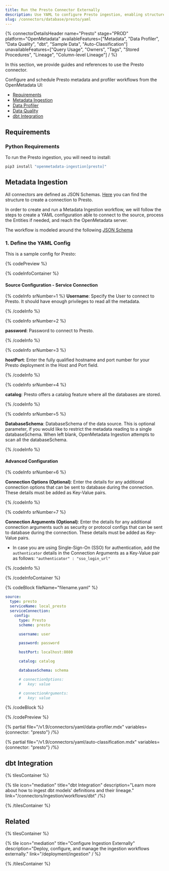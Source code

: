 ```yaml
---
title: Run the Presto Connector Externally
description: Use YAML to configure Presto ingestion, enabling structured metadata extraction for federated query engines.
slug: /connectors/database/presto/yaml
---
```










{% connectorDetailsHeader
name="Presto"
stage="PROD"
platform="OpenMetadata"
availableFeatures=["Metadata", "Data Profiler", "Data Quality", "dbt", "Sample Data", "Auto-Classification"]
unavailableFeatures=["Query Usage", "Owners", "Tags", "Stored Procedures", "Lineage", "Column-level Lineage"]
/ %}

In this section, we provide guides and references to use the Presto connector.

Configure and schedule Presto metadata and profiler workflows from the OpenMetadata UI:

- [Requirements](#requirements)
- [Metadata Ingestion](#metadata-ingestion)
- [Data Profiler](#data-profiler)
- [Data Quality](#data-quality)
- [dbt Integration](#dbt-integration)

<ExternalIngestionDeployment />

## Requirements

### Python Requirements

<PythonRequirements />

To run the Presto ingestion, you will need to install:

```bash
pip3 install "openmetadata-ingestion[presto]"
```

## Metadata Ingestion

All connectors are defined as JSON Schemas.
[Here](https://github.com/open-metadata/OpenMetadata/blob/main/openmetadata-spec/src/main/resources/json/schema/entity/services/connections/database/prestoConnection.json)
you can find the structure to create a connection to Presto.

In order to create and run a Metadata Ingestion workflow, we will follow
the steps to create a YAML configuration able to connect to the source,
process the Entities if needed, and reach the OpenMetadata server.

The workflow is modeled around the following
[JSON Schema](https://github.com/open-metadata/OpenMetadata/blob/main/openmetadata-spec/src/main/resources/json/schema/metadataIngestion/workflow.json)

### 1. Define the YAML Config

This is a sample config for Presto:

{% codePreview %}

{% codeInfoContainer %}

#### Source Configuration - Service Connection

{% codeInfo srNumber=1 %}
**Username**: Specify the User to connect to Presto. It should have enough privileges to read all the metadata.

{% /codeInfo %}

{% codeInfo srNumber=2 %}

**password**: Password to connect to Presto.

{% /codeInfo %}

{% codeInfo srNumber=3 %}

**hostPort**: Enter the fully qualified hostname and port number for your Presto deployment in the Host and Port field.

{% /codeInfo %}

{% codeInfo srNumber=4 %}

**catalog**: Presto offers a catalog feature where all the databases are stored.

{% /codeInfo %}

{% codeInfo srNumber=5 %}

**DatabaseSchema**: DatabaseSchema of the data source. This is optional parameter, if you would like to restrict the metadata reading to a single databaseSchema. When left blank, OpenMetadata Ingestion attempts to scan all the databaseSchema.

{% /codeInfo %}

<SourceConfigDef />

<IngestionSinkDef />

<WorkflowConfigDef />

#### Advanced Configuration

{% codeInfo srNumber=6 %}

**Connection Options (Optional)**: Enter the details for any additional connection options that can be sent to database during the connection. These details must be added as Key-Value pairs.

{% /codeInfo %}

{% codeInfo srNumber=7 %}

**Connection Arguments (Optional)**: Enter the details for any additional connection arguments such as security or protocol configs that can be sent to database during the connection. These details must be added as Key-Value pairs.

- In case you are using Single-Sign-On (SSO) for authentication, add the `authenticator` details in the Connection Arguments as a Key-Value pair as follows: `"authenticator" : "sso_login_url"`

{% /codeInfo %}

{% /codeInfoContainer %}

{% codeBlock fileName="filename.yaml" %}

```yaml {% isCodeBlock=true %}
source:
  type: presto
  serviceName: local_presto
  serviceConnection:
    config:
      type: Presto
      scheme: presto
```
```yaml {% srNumber=1 %}
      username: user
```
```yaml {% srNumber=2 %}
      password: password
```
```yaml {% srNumber=3 %}
      hostPort: localhost:8080
```
```yaml {% srNumber=4 %}
      catalog: catalog
```
```yaml {% srNumber=5 %}
      databaseSchema: schema
```
```yaml {% srNumber=6 %}
      # connectionOptions:
      #   key: value
```
```yaml {% srNumber=7 %}
      # connectionArguments:
      #   key: value
```

<SourceConfig />

<IngestionSink />

<WorkflowConfig />

{% /codeBlock %}

{% /codePreview %}

<IngestionCli />

{% partial file="/v1.9/connectors/yaml/data-profiler.mdx" variables={connector: "presto"} /%}

{% partial file="/v1.9/connectors/yaml/auto-classification.mdx" variables={connector: "presto"} /%}

<DataQuality />

## dbt Integration

{% tilesContainer %}

{% tile
  icon="mediation"
  title="dbt Integration"
  description="Learn more about how to ingest dbt models' definitions and their lineage."
  link="/connectors/ingestion/workflows/dbt" /%}

{% /tilesContainer %}

## Related

{% tilesContainer %}

{% tile
   icon="mediation"
   title="Configure Ingestion Externally"
   description="Deploy, configure, and manage the ingestion workflows externally."
   link="/deployment/ingestion"
 / %}

{% /tilesContainer %}
